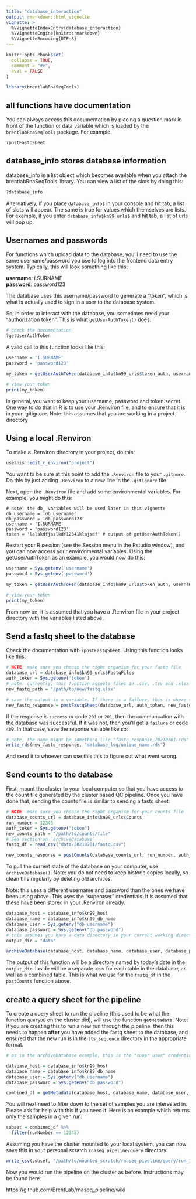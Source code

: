 ```yaml
---
title: "database_interaction"
output: rmarkdown::html_vignette
vignette: >
  %\VignetteIndexEntry{database_interaction}
  %\VignetteEngine{knitr::rmarkdown}
  %\VignetteEncoding{UTF-8}
---
```


```r
knitr::opts_chunk$set(
  collapse = TRUE,
  comment = "#>",
  eval = FALSE
)
```

```r
library(brentlabRnaSeqTools)
```

## all functions have documentation
You can always access this documentation by placing a question mark in front of the function or data variable which is loaded by the `brentlabRnaSeqTools` package. For example:

```r
?postFastqSheet
```

## database_info stores database information
database_info is a list object which becomes available when you attach the brentlabRnaSeqTools library. You can view a list of the slots by doing this:

```r
?database_info
```

Alternatively, if you place `database_info$` in your console and hit tab, a list of slots will appear. The same is true for values which themselves are lists. For example, if you enter `database_info$kn99_urls$` and hit tab, a list of urls will pop up. 

## Usernames and passwords
For functions which upload data to the database, you'll need to use the same username/password you use to log into the frontend data entry system. Typically, this will look something like this:

__username__: I.SURNAME  
__password__: password123  

The database uses this username/password to generate a "token", which is what is actually used to sign in a user to the database system.

So, in order to interact with the database, you sometimes need your "authorization token". This is what `getUserAuthToken()` does:

```r
# check the documentation
?getUserAuthToken
```

A valid call to this function looks like this:

```r
username = 'I.SURNAME'
password = 'password123'

my_token = getUserAuthToken(database_info$kn99_urls$token_auth, username, password)

# view your token
print(my_token)
```

In general, you want to keep your username, password and token secret. One way to do that in R is to use your .Renviron file, and to ensure that it is in your .gitignore. Note: this assumes that you are working in a project directory

## Using a local .Renviron
To make a .Renviron directory in your project, do this:

```r
usethis::edit_r_environ("project")
```

You want to be sure at this point to add the `.Renviron` file to your `.gitnore`. Do this by just adding `.Renviron` to a new line in the `.gitignore` file.  

Next, open the `.Renviron` file and add some environmental variables. For example, you might do this:

```raw
# note: the db_ variables will be used later in this vignette
db_username = 'db_username'
db_password = 'db_password123'
username = 'I.SURNAME'
password = 'password123'
token = 'lalskdfjaslkdf12341klajsdf' # output of getUserAuthToken()

```

Restart your R session (see the Session menu in the Rstudio window), and you can now access your environmental variables. Using the getUserAuthToken as an example, you would now do this:

```r
username = Sys.getenv('username')
password = Sys.getenv('password')

my_token = getUserAuthToken(database_info$kn99_urls$token_auth, username, password)

# view your token
print(my_token)
```

From now on, it is assumed that you have a .Renviron file in your project directory with the variables listed above.

## Send a fastq sheet to the database
Check the documentation with `?postFastqSheet`. Using this function looks like this:

```r
# NOTE: make sure you choose the right organism for your fastq file
database_url = database_info$kn99_urls$FastqFiles
auth_token = Sys.getenv('token')
# note: currently, this function accepts files in .csv, .tsv and .xlsx formats
new_fastq_path = '/path/to/new/fastq.xlsx'

# save the output in a variable. If there is a failure, this is where the error information will be
new_fastq_response = postFastqSheet(database_url, auth_token, new_fastq_path)
```

If the response is `success` or code `201` or `201`, then the communcation with the database was successful. If it was not, then you'll get a `failure` or code `400`. In that case, save the reponse variable like so:

```r
# note, the name might be something like "fastq_response_20210701.rds"
write_rds(new_fastq_response, "database_log/unique_name.rds")
```

And send it to whoever can use this this to figure out what went wrong.

## Send counts to the database

First, mount the cluster to your local computer so that you have access to the count file generated by the cluster based QC pipeline. Once you have done that, sending the counts file is similar to sending a fastq sheet:  

```r
# NOTE: make sure you choose the right organism for your counts file
database_counts_url = database_info$kn99_urls$Counts
run_number = 12345
auth_token = Sys.getenv("token")
new_counts_path = "/path/to/counts/file"
# See section on `archiveDatabase`
fastq_df = read_csv("data/20210701/fastq.csv")

new_counts_response = postCounts(database_counts_url, run_number, auth_token, new_counts_path, fastq_df)
```

To pull the current state of the database on your computer, use `archiveDatabase()`. Note: you do not need to keep historic copies locally, so clean this regularly by deleting old archives.  

Note: this uses a different username and password than the ones we have been using above. This uses the "superuser" credentials. It is assumed that these have been stored in your .Renviron already.

```r
database_host = database_info$kn99_host
database_name = database_info$kn99_db_name
database_user = Sys.getenv("db_username")
database_password = Sys.getenv("db_password")
# this assumes you have a data directory in your current working directory
output_dir = "data"

archiveDatabase(database_host, database_name, database_user, database_password, output_dir)

```

The output of this function will be a directory named by today's date in the `output_dir`. Inside will be a separate .csv for each table in the database, as well as a combined table. This is what we use for the `fastq_df` in the `postCounts` function above.

## create a query sheet for the pipeline
To create a query sheet to run the pipeline (this used to be what the function `queryDB` on the cluster did), will use the function `getMetadata`. Note: if you are creating this to run a new run through the pipeline, then this needs to happen __after__ you have added the fastq sheet to the database, and ensured that the new run is in the `lts_sequence` directory in the appropriate format.

```r
# as in the archiveDatabase example, this is the "super user" credentials, not your personal credentials or token. It is assumed that this is in your .Renviron file.

database_host = database_info$kn99_host
database_name = database_info$kn99_db_name
database_user = Sys.getenv("db_username")
database_password = Sys.getenv("db_password")

combined_df = getMetadata(database_host, database_name, database_user, database_password)
```

You will next need to filter down to the set of samples you are interested in. Please ask for help with this if you need it. Here is an example which returns only the samples in a given run:

```r

subset = combined_df %>%
  filter(runNumber == 12345)

```

Assuming you have the cluster mounted to your local system, you can now save this in your personal scratch `rnaseq_pipeline/query` directory:

```r

write_csv(subset, "/path/to/mounted_scratch/rnaseq_pipeline/query/run_12345.csv")

```

Now you would run the pipeline on the cluster as before. Instructions may be found here:

https://github.com/BrentLab/rnaseq_pipeline/wiki

